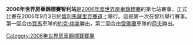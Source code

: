 {{Unreferenced|time=2012-03-19T09:33:15+00:00 }} 

'''2006年世界房車錦標賽智利站'''是[[2006年度世界房車錦標賽|2006年度世界房車錦標賽]]的第七站賽事，正式比賽在2006年9月3日於[[智利|智利]][[馬薩里克賽道|馬薩里克賽道]]上舉行。這是第一次在智利舉行賽事。第一回合由[[寶馬|寶馬]]車隊的[[約克·梅拿|約克·梅拿]]勝出，第二回合由[[雪佛蘭|雪佛蘭]]車隊的[[荷夫|荷夫]]勝出。

{{WTCC-stub}}

{{WTCC race
|Name_of_race=世界房車錦標賽智利站
|Year_of_race=2006
|Previous_race_in_season=[[2006年世界房車錦標賽墨西哥站|2006年世界房車錦標賽墨西哥站]]
|Next_race_in_season=[[2006年世界房車錦標賽土耳其站|2006年世界房車錦標賽土耳其站]]
|Previous_year's_race=無
|Next_year's_race=[[2007年世界房車錦標賽智利站|2007年世界房車錦標賽智利站]]
}}

[[Category:2006年世界房車錦標賽賽果|Category:2006年世界房車錦標賽賽果]]